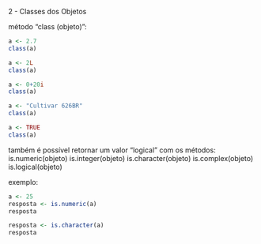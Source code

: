 2 - Classes dos Objetos

método "class (objeto)":
```r
a <- 2.7
class(a)
```


```r
a <- 2L
class(a)
```


```r
a <- 0+20i
class(a)
```

```r
a <- "Cultivar 626BR"
class(a)
```


```r
a <- TRUE
class(a)
```

também é possível retornar um valor "logical" com os métodos:
is.numeric(objeto)
is.integer(objeto)
is.character(objeto)
is.complex(objeto)
is.logical(objeto)

exemplo:
```r
a <- 25
resposta <- is.numeric(a)
resposta
```

```r
resposta <- is.character(a)
resposta
```

